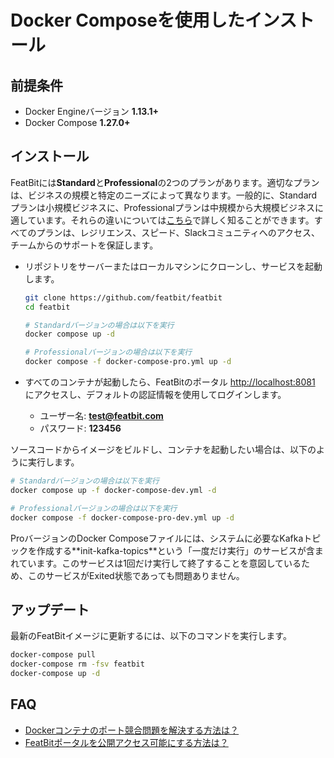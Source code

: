 
# Docker Composeを使用したインストール

## 前提条件

* Docker Engineバージョン **1.13.1+**
* Docker Compose **1.27.0+**

## インストール

FeatBitには**Standard**と**Professional**の2つのプランがあります。適切なプランは、ビジネスの規模と特定のニーズによって異なります。一般的に、Standardプランは小規模ビジネスに、Professionalプランは中規模から大規模ビジネスに適しています。それらの違いについては[こちら](../tech-stack/standard-vs.-professional.md)で詳しく知ることができます。すべてのプランは、レジリエンス、スピード、Slackコミュニティへのアクセス、チームからのサポートを保証します。

*   リポジトリをサーバーまたはローカルマシンにクローンし、サービスを起動します。

    ```bash
    git clone https://github.com/featbit/featbit
    cd featbit

    # Standardバージョンの場合は以下を実行
    docker compose up -d

    # Professionalバージョンの場合は以下を実行
    docker compose -f docker-compose-pro.yml up -d
    ```
* すべてのコンテナが起動したら、FeatBitのポータル [http://localhost:8081](http://localhost:8081/) にアクセスし、デフォルトの認証情報を使用してログインします。
  * ユーザー名: **test@featbit.com**
  * パスワード: **123456**

ソースコードからイメージをビルドし、コンテナを起動したい場合は、以下のように実行します。

```sh
# Standardバージョンの場合は以下を実行
docker compose up -f docker-compose-dev.yml -d

# Professionalバージョンの場合は以下を実行
docker compose -f docker-compose-pro-dev.yml up -d
```

<Callout type="info">
ProバージョンのDocker Composeファイルには、システムに必要なKafkaトピックを作成する**init-kafka-topics**という「一度だけ実行」のサービスが含まれています。このサービスは1回だけ実行して終了することを意図しているため、このサービスがExited状態であっても問題ありません。
</Callout>

## アップデート

最新のFeatBitイメージに更新するには、以下のコマンドを実行します。

```bash
docker-compose pull
docker-compose rm -fsv featbit
docker-compose up -d
```

## FAQ

* [Dockerコンテナのポート競合問題を解決する方法は？](faq.md#how-to-solve-docker-container-port-conflict-problem)
* [FeatBitポータルを公開アクセス可能にする方法は？](faq.md#how-to-make-featbit-portal-accessible-publicly)
